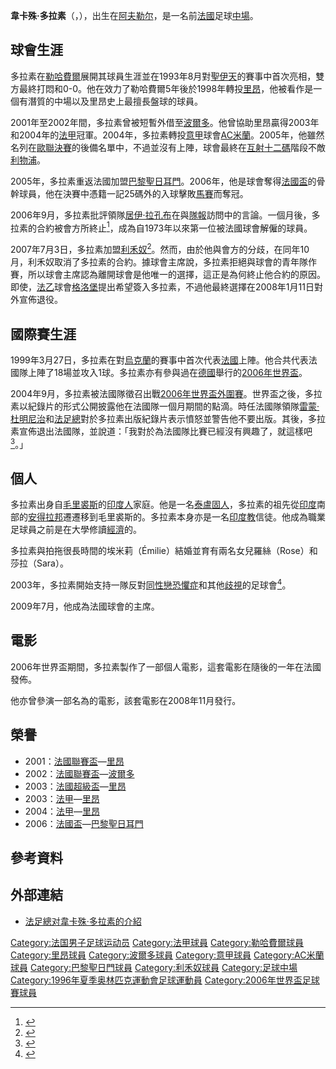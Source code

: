 {{noteTA
|G1=uefa
|G2=意甲
|G3=法甲
|G4=Football
|T=zh-hans:维卡斯·多拉索; zh-hk:韋卡殊·多拉素;
|1=zh-hans:多拉索; zh-hk:多拉素;
|2=zh-hans:维卡斯·多拉索; zh-hk:韋卡殊·多拉素;
|3=zh-hans:格勒诺布尔; zh-hk:格洛堡;
|4=zh-hans:雷蒙·多梅内克;zh-hk:雷蒙·杜明尼治;zh-tw:雷蒙·多梅內克;
|5=zh:毛里裘斯;zh-hans:毛里求斯;zh-hk:毛里裘斯;zh-tw:模里西斯;
}}

{{Infobox football biography
 | playername = 韋卡殊·多拉素<br />Vikash Dhorasoo
|image          = Dhorasoocropped.jpg
|image_size     = 200
 | fullname = Vikash Dhorasoo
 | nickname = La Darasse, Vishnu, <br>The Indian Man, Madras
 | dateofbirth = {{birth date and age|1973|10|10}}
 | cityofbirth = [[阿夫勒尔|阿夫勒尔]]
 | countryofbirth = {{FRA}}
 | height = {{height|m=1.68}}
 | currentclub = 
 | position = [[中場|中場]]
|years1         = 1993–1998
|clubs1         = [[勒阿弗尔竞技俱乐部|勒阿弗尔]]
|caps1          = 137
|goals1         = 4
|years2         = 1998–2004
|clubs2         = [[奥林匹克里昂|里昂]]
|caps2          = 161
|goals2         = 11
|years3         = 2001–2002
|clubs3         = → [[波尔多足球俱乐部|波尔多]] (借用)
|caps3          = 28
|goals3         = 1
|years4         = 2004–2005
|clubs4         = [[AC米兰|AC米兰]]
|caps4          = 12
|goals4         = 0
|years5         = 2005–2006
|clubs5         = [[巴黎圣日耳曼足球俱乐部|巴黎圣日耳曼]]
|caps5          = 37
|goals5         = 0
|years6         = 2007
|clubs6         = [[利沃诺足球俱乐部|利沃诺]]
|caps6          = 0
|goals6         = 0
|totalcaps      = 375
|totalgoals     = 16
|nationalyears1 = 1999–2006
|nationalteam1  = [[法國國家足球隊|法國]]
|nationalcaps1  = 18
|nationalgoals1 = 1
 | pcupdate = January 13 2008
 | ntupdate = January 13 2008
}}

'''韋卡殊·多拉素'''（'''{{lang-te|వికాష్ దొరసూ}}'''，{{bd|1973年|10月10日|catIdx=దొరసూ, వికాష్}}），出生在[[阿夫勒尔|阿夫勒尔]]，是一名前[[法國|法國]]足球[[中場|中場]]。

== 球會生涯 ==
多拉素在[[勒哈費爾足球會|勒哈費爾]]展開其球員生涯並在1993年8月對[[聖伊天足球會|聖伊天]]的賽事中首次亮相，雙方最終打悶和0-0。他在效力了勒哈費爾5年後於1998年轉投[[里昂足球會|里昂]]，他被看作是一個有潛質的中場以及里昂史上最擅長盤球的球員。

2001年至2002年間，多拉素曾被短暫外借至[[波爾多足球會|波爾多]]。他曾協助里昂贏得2003年和2004年的[[法國足球甲級聯賽|法甲]]冠軍。2004年，多拉素轉投[[意大利足球甲級聯賽|意甲]]球會[[AC米蘭|AC米蘭]]。2005年，他雖然名列在[[2005年歐洲冠軍聯賽決賽|歐聯決賽]]的後備名單中，不過並沒有上陣，球會最終在[[互射十二碼|互射十二碼]]階段不敵[[利物浦足球會|利物浦]]。

2005年，多拉素重返法國加盟[[巴黎聖日耳門足球會|巴黎聖日耳門]]。2006年，他是球會奪得[[法國盃|法國盃]]的骨幹球員，他在決賽中憑籍一記25碼外的入球擊敗[[馬賽足球會|馬賽]]而奪冠。

2006年9月，多拉素批評領隊[[居伊·拉孔布|居伊·拉孔布]]在與[[隊報|隊報]]訪問中的言論。一個月後，多拉素的合約被會方所終止<ref>{{en}}{{cite news|url=http://edition.cnn.com/2006/SPORT/football/10/11/france.dhorasoo/index.html|title= Midfielder Dhorasoo sacked by PSG|publisher=CNN.com|date=2006-10-11|accessdate=2007-07-03}}</ref>，成為自1973年以來第一位被法國球會解僱的球員。

2007年7月3日，多拉素加盟[[利禾奴足球會|利禾奴]]<ref>{{en}}{{cite news|url=http://uk.reuters.com/article/UK_WORLDFOOTBALL/idUKL0382547820070703|publisher=Reuters|title=Soccer-French midfielder Dhorasoo signs for Livorno|date=2007-07-03|accessdate=2007-07-03}}</ref>。然而，由於他與會方的分歧，在同年10月，利禾奴取消了多拉素的合約。據球會主席說，多拉素拒絕與球會的青年隊作賽，所以球會主席認為離開球會是他唯一的選擇，這正是為何終止他合約的原因。即使，[[法國足球乙級聯賽|法乙]]球會[[格洛堡足球會|格洛堡]]提出希望簽入多拉素，不過他最終選擇在2008年1月11日對外宣佈退役。

== 國際賽生涯 ==
1999年3月27日，多拉素在對[[烏克蘭國家足球隊|烏克蘭]]的賽事中首次代表[[法國國家足球隊|法國]]上陣。他合共代表法國隊上陣了18場並攻入1球。多拉素亦有參與過在[[德國|德國]]舉行的[[2006年世界盃|2006年世界盃]]。

2004年9月，多拉素被法國隊徵召出戰[[2006年世界盃外圍賽|2006年世界盃外圍賽]]。世界盃之後，多拉素以紀錄片的形式公開披露他在法國隊一個月期間的點滴。時任法國隊領隊[[雷蒙·杜明尼治|雷蒙·杜明尼治]]和[[法國足球總會|法足總]]對於多拉素出版紀錄片表示憤怒並警告他不要出版。其後，多拉素宣佈退出法國隊，並說道：「我對於為法國隊比賽已經沒有興趣了，就這樣吧<ref>{{en}}{{cite web|url=http://www.uefa.com/footballeurope/news/Kind=2/newsId=443314.html|title=Munitis moves, Toni stays|publisher=UEFA|date=2006-08-08}}</ref>。」

== 個人 ==
多拉素出身自[[毛里裘斯|毛里裘斯]]的[[印度人|印度人]]家庭。他是一名[[泰盧固人|泰盧固人]]，多拉素的祖先從[[印度|印度]]南部的[[安得拉邦|安得拉邦]]遷遷移到毛里裘斯的。多拉素本身亦是一名[[印度教|印度教]]信徒。他成為職業足球員之前是在大學修讀[[經濟|經濟]]的。

多拉素與拍拖很長時間的埃米莉（Émilie）結婚並育有兩名女兒羅絲（Rose）和莎拉（Sara）。

2003年，多拉素開始支持一隊反對[[同性戀恐懼症|同性戀恐懼症]]和其他[[歧視|歧視]]的足球會<ref>{{en}}{{cite web|url=http://en.uefa.com/magazine/news/Kind=16384/newsId=394550.html|title=Dhorasoo tackles great taboo|publisher=UEFA|date=2006-02-17|deadurl=yes|archiveurl=https://web.archive.org/web/20090215002412/http://en.uefa.com/magazine/news/Kind=16384/newsId=394550.html|archivedate=2009-02-15}}</ref>。

2009年7月，他成為法國球會{{le|L'Entente SSG|L'Entente SSG|聖格拉西永}}的主席。

==電影==
2006年世界盃期間，多拉素製作了一部個人電影{{Link-en|Substitute (film)|Substitute (film)|後備}}，這套電影在隨後的一年在法國發佈。

他亦曾參演一部名為{{Link-en|La très très grande entreprise|La très très grande entreprise}}的電影，該套電影在2008年11月發行。

== 榮譽 ==
*2001：[[法國聯賽盃|法國聯賽盃]]—[[里昂足球會|里昂]]
*2002：[[法國聯賽盃|法國聯賽盃]]—[[波爾多足球會|波爾多]]
*2003：[[法國超級盃|法國超級盃]]—[[里昂足球會|里昂]]
*2003：[[法國足球甲級聯賽|法甲]]—[[里昂足球會|里昂]]
*2004：[[法國足球甲級聯賽|法甲]]—[[里昂足球會|里昂]]
*2006：[[法國盃|法國盃]]—[[巴黎聖日耳門足球會|巴黎聖日耳門]]

==參考資料==
{{Reflist}}

==外部連結==
*{{fr icon}} [http://www.fff.fr/servfff/historique/historique.php?cherche_joueur=Dhorasoo 法足總对韋卡殊·多拉素的介紹]

{{2006年世界杯足球賽法國參賽名單}}

{{Authority control}}
{{DEFAULTSORT:Dhorasoo, Vikash}}
[[Category:法国男子足球运动员|Category:法国男子足球运动员]]
[[Category:法甲球員|Category:法甲球員]]
[[Category:勒哈費爾球員|Category:勒哈費爾球員]]
[[Category:里昂球員|Category:里昂球員]]
[[Category:波爾多球員|Category:波爾多球員]]
[[Category:意甲球員|Category:意甲球員]]
[[Category:AC米蘭球員|Category:AC米蘭球員]]
[[Category:巴黎聖日門球員|Category:巴黎聖日門球員]]
[[Category:利禾奴球員|Category:利禾奴球員]]
[[Category:足球中場|Category:足球中場]]
[[Category:1996年夏季奥林匹克運動會足球運動員|Category:1996年夏季奥林匹克運動會足球運動員]]
[[Category:2006年世界盃足球賽球員|Category:2006年世界盃足球賽球員]]